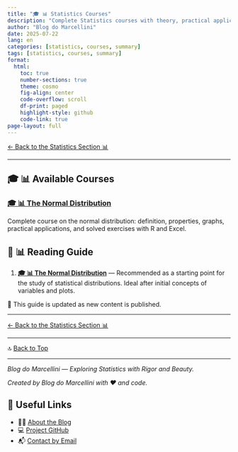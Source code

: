 ```yaml
---
title: "🎓 📊 Statistics Courses"
description: "Complete Statistics courses with theory, practical applications, visualizations, and solved exercises in R and Excel."
author: "Blog do Marcellini"
date: 2025-07-22
lang: en
categories: [statistics, courses, summary]
tags: [statistics, courses, summary]
format:
  html:
    toc: true
    number-sections: true
    theme: cosmo
    fig-align: center
    code-overflow: scroll
    df-print: paged
    highlight-style: github
    code-link: true
page-layout: full
---
```


[← Back to the Statistics Section 📊](../../statistics/index.qmd)

---

## 🎓 📊 Available Courses

### [🎓 📊 The Normal Distribution](normal_distribution/index.qmd)
Complete course on the normal distribution: definition, properties, graphs, practical applications, and solved exercises with R and Excel.

## 📖 📊 Reading Guide

1. **[🎓 📊 The Normal Distribution](normal_distribution/index.qmd)** — Recommended as a starting point for the study of statistical distributions. Ideal after initial concepts of variables and plots.

📌 This guide is updated as new content is published.

---

[← Back to the Statistics Section 📊](../../statistics/index.qmd)

---

🔝 [Back to Top](index.qmd)

---

*Blog do Marcellini — Exploring Statistics with Rigor and Beauty.*

:::{.callout-note}
*Created by Blog do Marcellini with ❤️ and code.*
:::

## 🔗 Useful Links

- 🧑‍🏫 [About the Blog](../../personal/about-the-blog.qmd)
- 💻 <a href="https://github.com/marcellini-celso/blog-marcellini-en.git" target="_blank">Project GitHub</a>
- 📬 [Contact by Email](mailto:prof.marcellini@gmail.com)

